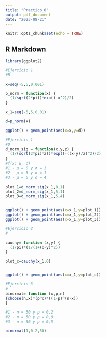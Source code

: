 ```yaml
---
title: "Practico_0"
output: pdf_document
date: "2023-08-21"
---
```


```r
knitr::opts_chunk$set(echo = TRUE)
```

## R Markdown

```r
library(ggplot2)
```


```r
#Ejercicio 1
#B

x=seq(-5,5,0.001)

p_norm = function(x) {
  (1/sqrt(2*pi))*exp((-x^2)/2)
}

x_1=seq(-5,5,0.01)
```


```r

d=p_norm(x)

ggplot() + geom_point(aes(x=x,y=d))

```


```r
#Ejercicio 1
#D
d_norm_sig = function(x,y,z) {
  (1/(sqrt(2*pi)*z))*exp((-((x-y)/z)^2)/2)
}
#f(x; µ, σ)
#1 - µ = 0 y σ = 1
#2 - µ = 5 y σ = 1
#3 - µ = 5 y σ = 4

plot_1=d_norm_sig(x_1,0,1)
plot_2=d_norm_sig(x_1,5,1)
plot_3=d_norm_sig(x_1,5,4)


ggplot() + geom_point(aes(x=x_1,y=plot_1))
ggplot() + geom_point(aes(x=x_1,y=plot_2))
ggplot() + geom_point(aes(x=x_1,y=plot_3))

```
```r
#Ejercicio 2
#

cauchy= function (x,y) {
  (1/pi)*(1/(1+(x-y)^2))
}

plot_c=cauchy(x_1,0)


ggplot() + geom_point(aes(x=x_1,y=plot_c))

```

```r
#Ejercicio 3
#
binormal= function (x,p,n)
{choose(n,x)*(p^x)*((1-p)^(n-x))
}

#1 - n = 50 y p = 0,2
#2 - n = 50 y p = 0,8
#3 - n = 50 y p = 0,5

binormal(1,0.2,50)


```


